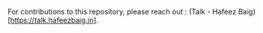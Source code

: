 For contributions to this repository, please reach out : (Talk - Hafeez Baig)[https://talk.hafeezbaig.in].